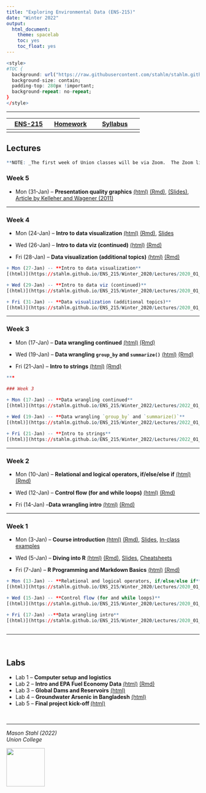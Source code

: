 ```yaml
---
title: "Exploring Environmental Data (ENS-215)"
date: "Winter 2022"
output:
  html_document:
    theme: spacelab
    toc: yes
    toc_float: yes
---
```




```r
<style>
#TOC {
  background: url("https://raw.githubusercontent.com/stahlm/stahlm.github.io/master/ENS_215/Winter_2022/Images/logo_ens_215.png");
  background-size: contain;
  padding-top: 280px !important;
  background-repeat: no-repeat;
}
</style>
```



<!-- Global site tag (gtag.js) - Google Analytics -->
<script async src="https://www.googletagmanager.com/gtag/js?id=UA-137229217-1"></script>
<script>
  window.dataLayer = window.dataLayer || [];
  function gtag(){dataLayer.push(arguments);}
  gtag('js', new Date());

  gtag('config', 'UA-137229217-1');
</script>

***


| [ENS-215](https://stahlm.github.io/ENS_215/Winter_2022/Home.html)  | [Homework](https://stahlm.github.io/ENS_215/Winter_2022/HW.html)  | [Syllabus](https://stahlm.github.io/ENS_215/Winter_2022/Syllabus.html)  |
|:-------:|:------:|:--------:|
|      |     |        |       |

## Lectures 

```r
**NOTE: _The first week of Union classes will be via Zoom.  The Zoom link is available on our Nexus site._**

```

### Week 5
+ Mon (31-Jan) -- **Presentation quality graphics**
[(html)](https://stahlm.github.io/ENS_215/Winter_2022/Lectures/2022_01_31.html)  [(Rmd)](https://raw.githubusercontent.com/stahlm/stahlm.github.io/master/ENS_215/Winter_2022/Lectures/2022_01_31.Rmd), [(Slides)](https://stahlm.github.io/ENS_215/Documents/Data_vis_slides.pdf), [Article by Kelleher and Wagener (2011)](https://github.com/stahlm/stahlm.github.io/raw/master/ENS_215/Documents/ems2011%20kelleher%20and%20wagener.pdf) 

***  


### Week 4
+ Mon (24-Jan) -- **Intro to data visualization**
[(html)](https://stahlm.github.io/ENS_215/Winter_2022/Lectures/2022_01_24_Intro_data_viz.html)  [(Rmd)](https://raw.githubusercontent.com/stahlm/stahlm.github.io/master/ENS_215/Winter_2022/Lectures/2022_01_24_Intro_data_viz.Rmd), [Slides](https://stahlm.github.io/ENS_215/Winter_2022/Lectures/2022_01_24_slides.html) 

+ Wed (26-Jan) -- **Intro to data viz (continued)**
[(html)](https://stahlm.github.io/ENS_215/Winter_2022/Lectures/2022_01_26_Intro_data_viz.html)  [(Rmd)](https://raw.githubusercontent.com/stahlm/stahlm.github.io/master/ENS_215/Winter_2022/Lectures/2022_01_26_Intro_data_viz.Rmd)

+ Fri (28-Jan) -- **Data visualization (additional topics)**
[(html)](https://stahlm.github.io/ENS_215/Winter_2022/Lectures/2022_01_28_Data_viz.html)  [(Rmd)](https://raw.githubusercontent.com/stahlm/stahlm.github.io/master/ENS_215/Winter_2022/Lectures/2022_01_28_Data_viz.Rmd) 


```r
+ Mon (27-Jan) -- **Intro to data visualization**
[(html)](https://stahlm.github.io/ENS_215/Winter_2020/Lectures/2020_01_27_Intro_data_viz.html)  [(Rmd)](https://raw.githubusercontent.com/stahlm/stahlm.github.io/master/ENS_215/Winter_2020/Lectures/2020_01_27_Intro_data_viz.Rmd), [Slides](https://stahlm.github.io/ENS_215/Winter_2020/Lectures/2020_01_27_slides.html) 

+ Wed (29-Jan) -- **Intro to data viz (continued)**
[(html)](https://stahlm.github.io/ENS_215/Winter_2020/Lectures/2020_01_29_Intro_data_viz.html)  [(Rmd)](https://raw.githubusercontent.com/stahlm/stahlm.github.io/master/ENS_215/Winter_2020/Lectures/2020_01_29_Intro_data_viz.Rmd)

+ Fri (31-Jan) -- **Data visualization (additional topics)**
[(html)](https://stahlm.github.io/ENS_215/Winter_2020/Lectures/2020_01_31_Data_viz.html)  [(Rmd)](https://raw.githubusercontent.com/stahlm/stahlm.github.io/master/ENS_215/Winter_2020/Lectures/2020_01_31_Data_viz.Rmd) 
```

***  

### Week 3
  
+ Mon (17-Jan) -- **Data wrangling continued** 
[(html)](https://stahlm.github.io/ENS_215/Winter_2022/Lectures/2022_01_17_Data_manipulation_cont.html)  [(Rmd)](https://raw.githubusercontent.com/stahlm/stahlm.github.io/master/ENS_215/Winter_2022/Lectures/2022_01_17_Data_manipulation_cont.Rmd)  


+ Wed (19-Jan) -- **Data wrangling `group_by` and `summarize()`**
[(html)](https://stahlm.github.io/ENS_215/Winter_2022/Lectures/2022_01_19.html)  [(Rmd)](https://raw.githubusercontent.com/stahlm/stahlm.github.io/master/ENS_215/Winter_2022/Lectures/2022_01_19.Rmd) 


+ Fri (21-Jan) -- **Intro to strings** 
[(html)](https://stahlm.github.io/ENS_215/Winter_2022/Lectures/2022_01_21_strings.html)  [(Rmd)](https://raw.githubusercontent.com/stahlm/stahlm.github.io/master/ENS_215/Winter_2022/Lectures/2022_01_21_strings.Rmd)  


```r


***

### Week 3
  
+ Mon (17-Jan) -- **Data wrangling continued** 
[(html)](https://stahlm.github.io/ENS_215/Winter_2022/Lectures/2022_01_17_Data_manipulation_cont.html)  [(Rmd)](https://raw.githubusercontent.com/stahlm/stahlm.github.io/master/ENS_215/Winter_2022/Lectures/2022_01_17_Data_manipulation_cont.Rmd)  

+ Wed (19-Jan) -- **Data wrangling `group_by` and `summarize()`**
[(html)](https://stahlm.github.io/ENS_215/Winter_2022/Lectures/2022_01_19.html)  [(Rmd)](https://raw.githubusercontent.com/stahlm/stahlm.github.io/master/ENS_215/Winter_2022/Lectures/2022_01_19.Rmd) 

+ Fri (21-Jan) -- **Intro to strings** 
[(html)](https://stahlm.github.io/ENS_215/Winter_2022/Lectures/2022_01_21_strings.html)  [(Rmd)](https://raw.githubusercontent.com/stahlm/stahlm.github.io/master/ENS_215/Winter_2022/Lectures/2022_01_21_strings.Rmd)  

```



***


### Week 2

+ Mon (10-Jan) -- **Relational and logical operators, if/else/else if** 
[(html)](https://stahlm.github.io/ENS_215/Winter_2022/Lectures/2022_01_10_R_basics_cont.html)  [(Rmd)](https://raw.githubusercontent.com/stahlm/stahlm.github.io/master/ENS_215/Winter_2022/Lectures/2022_01_10_R_basics_cont.Rmd)

+ Wed (12-Jan) -- **Control flow (for and while loops)**
[(html)](https://stahlm.github.io/ENS_215/Winter_2022/Lectures/2022_01_12_R_basic_loops.html)  [(Rmd)](https://raw.githubusercontent.com/stahlm/stahlm.github.io/master/ENS_215/Winter_2022/Lectures/2022_01_12_R_basic_loops.Rmd)  

+ Fri (14-Jan) --**Data wrangling intro**
[(html)](https://stahlm.github.io/ENS_215/Winter_2022/Lectures/2022_01_14_Data_manipulation.html)  [(Rmd)](https://raw.githubusercontent.com/stahlm/stahlm.github.io/master/ENS_215/Winter_2022/Lectures/2022_01_14_Data_manipulation.Rmd)  

***
 
### Week 1
+ Mon (3-Jan) -- **Course introduction** 
[(html)](https://stahlm.github.io/ENS_215/Winter_2022/Lectures/2022_01_03_L1.html) [(Rmd)](https://raw.githubusercontent.com/stahlm/stahlm.github.io/master/ENS_215/Winter_2022/Lectures/2022_01_03_L1.Rmd), [Slides](https://stahlm.github.io/ENS_215/Winter_2022/Lectures/2022_01_03_Slides.html), [In-class examples](https://stahlm.github.io/ENS_215/Winter_2022/2022_01_03_examples.html) 

+ Wed (5-Jan) -- **Diving into R** [(html)](https://stahlm.github.io/ENS_215/Winter_2022/Lectures/2022_01_05_L1_diving_in.html) [(Rmd)](https://raw.githubusercontent.com/stahlm/stahlm.github.io/master/ENS_215/Winter_2022/Lectures/2022_01_05_L1_diving_in.Rmd), [Slides](https://stahlm.github.io/ENS_215/Winter_2022/Lectures/2022_01_05_Slides.html), [Cheatsheets](https://stahlm.github.io/ENS_215/Resources/Cheatsheets_all.pdf)

+ Fri (7-Jan) -- **R Programming and Markdown Basics**
[(html)](https://stahlm.github.io/ENS_215/Winter_2022/Lectures/2022_01_07_R_basics.html) [(Rmd)](https://raw.githubusercontent.com/stahlm/stahlm.github.io/master/ENS_215/Winter_2022/Lectures/2022_01_07_R_basics.Rmd)  


```r


+ Mon (13-Jan) -- **Relational and logical operators, if/else/else if** 
[(html)](https://stahlm.github.io/ENS_215/Winter_2020/Lectures/2020_01_13_R_basics_cont.html)  [(Rmd)](https://raw.githubusercontent.com/stahlm/stahlm.github.io/master/ENS_215/Winter_2020/Lectures/2020_01_13_R_basics_cont.Rmd)

+ Wed (15-Jan) -- **Control flow (for and while loops)**
[(html)](https://stahlm.github.io/ENS_215/Winter_2020/Lectures/2020_01_15_R_basic_loops.html)  [(Rmd)](https://raw.githubusercontent.com/stahlm/stahlm.github.io/master/ENS_215/Winter_2020/Lectures/2020_01_15_R_basic_loops.Rmd)

+ Fri (17-Jan) --**Data wrangling intro**
[(html)](https://stahlm.github.io/ENS_215/Winter_2020/Lectures/2020_01_17_Data_manipulation.html)  [(Rmd)](https://raw.githubusercontent.com/stahlm/stahlm.github.io/master/ENS_215/Winter_2020/Lectures/2020_01_17_Data_manipulation.Rmd)



```




***
<br/>

## Labs
+ Lab 1 -- **Computer setup and logistics**
+ Lab 2 -- **Intro and EPA Fuel Economy Data** [(html)](https://stahlm.github.io/ENS_215/Winter_2022/Labs/Lab_EPA_Fuel_Economy.html) [(Rmd)](https://raw.githubusercontent.com/stahlm/stahlm.github.io/master/ENS_215/Winter_2022/Labs/Lab_EPA_Fuel_Economy.Rmd)   
+ Lab 3 -- **Global Dams and Reservoirs** [(html)](https://stahlm.github.io/ENS_215/Winter_2022/Labs/Lab_Global_Dams.html)  
+ Lab 4 -- **Groundwater Arsenic in Bangladesh** [(html)](https://stahlm.github.io/ENS_215/Winter_2022/Labs/Lab_Bangladesh_Arsenic.html)  
+ Lab 5 -- **Final project kick-off ** [(html)](https://stahlm.github.io/ENS_215/Winter_2022/Labs/Lab_Final_Project.html)  

<br/> 

***

_Mason Stahl (2022)_  
_Union College_ 

![](C:/Users/stahlm/Documents/Teaching_UnionCollege/Environmental_Data_Analysis/stahlm.github.io/ENS_215/Winter_2022/Images/logo_ens_215.png){width=100px}

